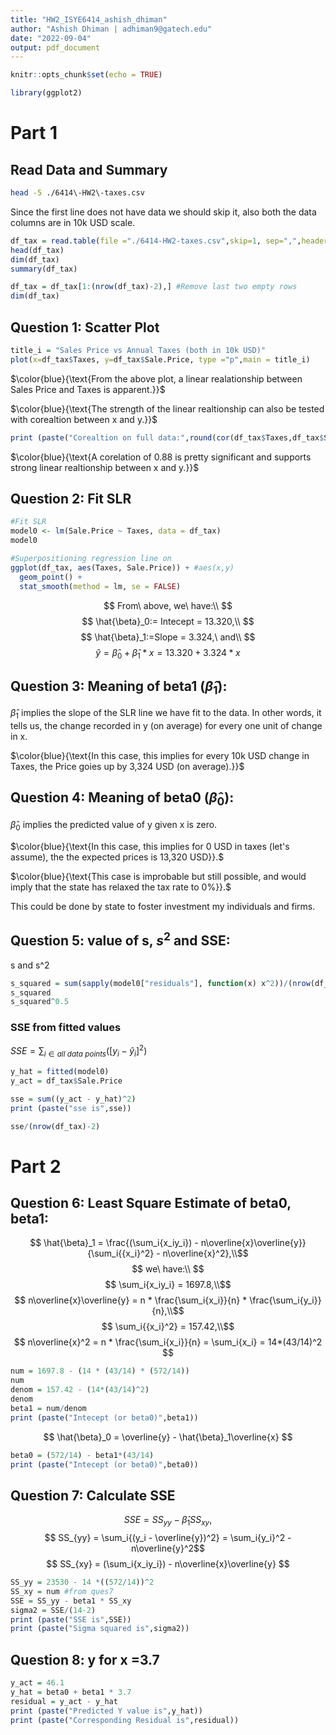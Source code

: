 ```yaml
---
title: "HW2_ISYE6414_ashish_dhiman"
author: "Ashish Dhiman | adhiman9@gatech.edu"
date: "2022-09-04"
output: pdf_document
---
```


```r
knitr::opts_chunk$set(echo = TRUE)
```

```r
library(ggplot2)
```

# Part 1

## Read Data and Summary

```bash
head -5 ./6414\-HW2\-taxes.csv
```

Since the first line does not have data we should skip it, also both the data columns are in 10k USD scale.

```r
df_tax = read.table(file ="./6414-HW2-taxes.csv",skip=1, sep=",",header=TRUE)
head(df_tax)
dim(df_tax)
summary(df_tax)
```

```r
df_tax = df_tax[1:(nrow(df_tax)-2),] #Remove last two empty rows
dim(df_tax)
```

## Question 1: Scatter Plot

```r
title_i = "Sales Price vs Annual Taxes (both in 10k USD)"
plot(x=df_tax$Taxes, y=df_tax$Sale.Price, type ="p",main = title_i)
```

$\color{blue}{\text{From the above plot, a linear realationship between Sales Price and Taxes is apparent.}}$

$\color{blue}{\text{The strength of the linear realtionship can also be tested with corealtion between x and y.}}$

```r
print (paste("Corealtion on full data:",round(cor(df_tax$Taxes,df_tax$Sale.Price),2)))
```

$\color{blue}{\text{A corelation of 0.88 is pretty significant and supports strong linear realtionship between x and y.}}$

## Question 2: Fit SLR

```r
#Fit SLR
model0 <- lm(Sale.Price ~ Taxes, data = df_tax)
model0

#Superpositioning regression line on 
ggplot(df_tax, aes(Taxes, Sale.Price)) + #aes(x,y)
  geom_point() +
  stat_smooth(method = lm, se = FALSE)
```

$$
From\ above, we\ have:\\
$$ $$
\hat{\beta}_0:= Intecept = 13.320,\\
$$ $$
\hat{\beta}_1:=Slope = 3.324,\ and\\
$$ $$
\hat{y} = \hat{\beta}_0 +\hat{\beta}_1 * x = 13.320 + 3.324 *x
$$

## Question 3: Meaning of beta1 ($\hat{\beta}_1$):

$\hat{\beta}_1$ implies the slope of the SLR line we have fit to the data. In other words, it tells us, the change recorded in y (on average) for every one unit of change in x.

$\color{blue}{\text{In this case, this implies for every 10k USD change in Taxes, the Price goies up by 3,324 USD (on average).}}$

## Question 4: Meaning of beta0 ($\hat{\beta}_0$):

$\hat{\beta}_0$ implies the predicted value of y given x is zero.

$\color{blue}{\text{In this case, this implies for 0 USD in taxes (let's assume), the the expected prices is 13,320 USD}}.$

$\color{blue}{\text{This case is improbable but still possible, and would imply that the state has relaxed the tax rate to 0%}}.$

This could be done by state to foster investment my individuals and firms.

## Question 5: value of s, $s^2$ and SSE:

s and s\^2

```r
s_squared = sum(sapply(model0["residuals"], function(x) x^2))/(nrow(df_tax)-2)
s_squared
s_squared^0.5
```

### SSE from fitted values

$SSE = \sum_{i \in all\ data\ points}([y_i - \hat{y}_i]^2)$

```r
y_hat = fitted(model0)
y_act = df_tax$Sale.Price

sse = sum((y_act - y_hat)^2)
print (paste("sse is",sse))

sse/(nrow(df_tax)-2)
```

# Part 2

## Question 6: Least Square Estimate of beta0, beta1:

$$
\hat{\beta}_1 = \frac{(\sum_i{x_iy_i}) - n\overline{x}\overline{y}}{\sum_i{{x_i}^2} - n\overline{x}^2},\\$$ $$
we\ have:\\
$$ $$
\sum_i{x_iy_i} = 1697.8,\\$$ $$
n\overline{x}\overline{y} = n * \frac{\sum_i{x_i}}{n} * \frac{\sum_i{y_i}}{n},\\$$ $$
\sum_i{{x_i}^2} = 157.42,\\$$ $$
n\overline{x}^2 = n * \frac{\sum_i{x_i}}{n} = \sum_i{x_i} = 14*(43/14)^2
$$

```r
num = 1697.8 - (14 * (43/14) * (572/14))
num
denom = 157.42 - (14*(43/14)^2)
denom
beta1 = num/denom
print (paste("Intecept (or beta0)",beta1))
```

$$
\hat{\beta}_0 = \overline{y} - \hat{\beta}_1\overline{x}
$$

```r
beta0 = (572/14) - beta1*(43/14)
print (paste("Intecept (or beta0)",beta0))
```

## Question 7: Calculate SSE

$$
SSE = SS_{yy} - \hat{\beta}_1SS_{xy},$$ $$
SS_{yy} = \sum_i{(y_i - \overline{y})^2} = \sum_i{y_i}^2 - n\overline{y}^2$$ $$
SS_{xy} = (\sum_i{x_iy_i}) - n\overline{x}\overline{y}
$$

```r
SS_yy = 23530 - 14 *((572/14))^2
SS_xy = num #from ques7
SSE = SS_yy - beta1 * SS_xy
sigma2 = SSE/(14-2)
print (paste("SSE is",SSE))
print (paste("Sigma squared is",sigma2))
```

## Question 8: y for x =3.7

```r
y_act = 46.1
y_hat = beta0 + beta1 * 3.7
residual = y_act - y_hat
print (paste("Predicted Y value is",y_hat))
print (paste("Corresponding Residual is",residual))
```
